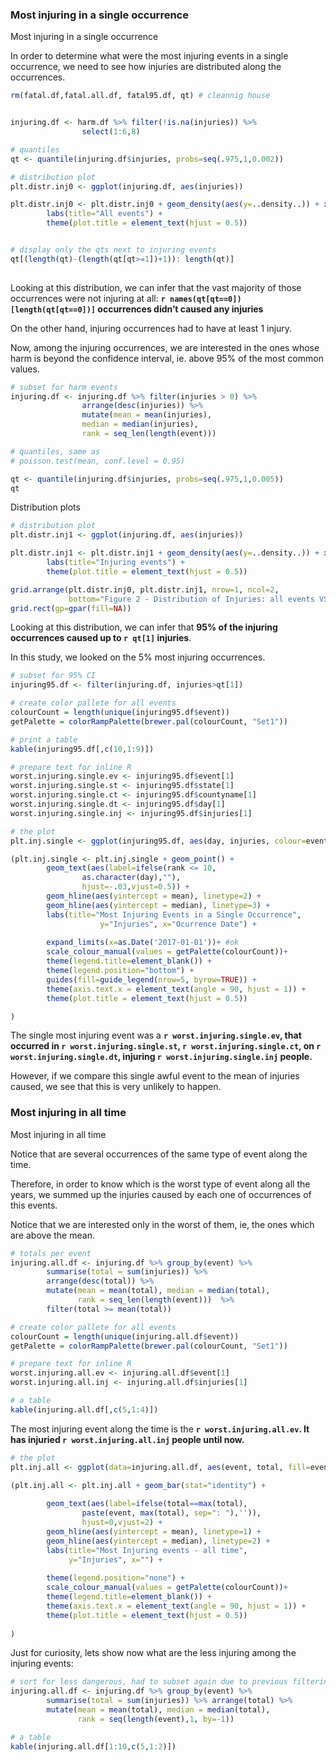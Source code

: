 ### Most injuring in a single occurrence
Most injuring in a single occurrence


In order to determine what were the most injuring events in a single occurrence, we need to see how injuries are distributed along the occurrences.



```r
rm(fatal.df,fatal.all.df, fatal95.df, qt) # cleannig house


injuring.df <- harm.df %>% filter(!is.na(injuries)) %>%
                select(1:6,8)

# quantiles
qt <- quantile(injuring.df$injuries, probs=seq(.975,1,0.002))

# distribution plot
plt.distr.inj0 <- ggplot(injuring.df, aes(injuries))

plt.distr.inj0 <- plt.distr.inj0 + geom_density(aes(y=..density..)) + xlim(0,0.5) + 
        labs(title="All events") +
        theme(plot.title = element_text(hjust = 0.5))


# display only the qts next to injuring events
qt[(length(qt)-(length(qt[qt>=1])+1)): length(qt)]
 
```

Looking at this distribution, we can infer that the vast majority of those occurrences were not injuring at all: **`r names(qt[qt==0])[length(qt[qt==0])]` occurrences didn't caused any injuries**

On the other hand, injuring occurrences had to have at least 1 injury.

Now, among the injuring occurrences, we are interested in the ones whose harm is beyond the confidence interval, ie. above 95% of the most common values. 

```r
# subset for harm events
injuring.df <- injuring.df %>% filter(injuries > 0) %>%
                arrange(desc(injuries)) %>%
                mutate(mean = mean(injuries), 
                median = median(injuries),
                rank = seq_len(length(event)))

# quantiles, same as 
# poisson.test(mean, conf.level = 0.95)

qt <- quantile(injuring.df$injuries, probs=seq(.975,1,0.005))
qt
```

Distribution plots


```r


# distribution plot
plt.distr.inj1 <- ggplot(injuring.df, aes(injuries))

plt.distr.inj1 <- plt.distr.inj1 + geom_density(aes(y=..density..)) + xlim(0,qt[1]) + 
        labs(title="Injuring events") +
        theme(plot.title = element_text(hjust = 0.5))       

grid.arrange(plt.distr.inj0, plt.distr.inj1, nrow=1, ncol=2, 
             bottom="Figure 2 - Distribution of Injuries: all events VS injuring events")
grid.rect(gp=gpar(fill=NA))

```

Looking at this distribution, we can infer that **95% of the injuring occurrences caused up to `r qt[1]` injuries**.

In this study, we looked on the 5% most injuring occurrences. 





```r
# subset for 95% CI
injuring95.df <- filter(injuring.df, injuries>qt[1])

# create color pallete for all events
colourCount = length(unique(injuring95.df$event))
getPalette = colorRampPalette(brewer.pal(colourCount, "Set1"))

# print a table
kable(injuring95.df[,c(10,1:9)])

# prepare text for inline R
worst.injuring.single.ev <- injuring95.df$event[1]
worst.injuring.single.st <- injuring95.df$state[1]
worst.injuring.single.ct <- injuring95.df$countyname[1]
worst.injuring.single.dt <- injuring95.df$day[1]
worst.injuring.single.inj <- injuring95.df$injuries[1]
```


```r
# the plot
plt.inj.single <- ggplot(injuring95.df, aes(day, injuries, colour=event))

(plt.inj.single <- plt.inj.single + geom_point() +
        geom_text(aes(label=ifelse(rank <= 10,
                as.character(day),""),
                hjust=-.03,vjust=0.5)) +
        geom_hline(aes(yintercept = mean), linetype=2) +
        geom_hline(aes(yintercept = median), linetype=3) +
        labs(title="Most Injuring Events in a Single Occurrence",
                    y="Injuries", x="Ocurrence Date") +
                
        expand_limits(x=as.Date('2017-01-01'))+ #ok
        scale_colour_manual(values = getPalette(colourCount))+                
        theme(legend.title=element_blank()) +
        theme(legend.position="bottom") +
        guides(fill=guide_legend(nrow=5, byrow=TRUE)) +
        theme(axis.text.x = element_text(angle = 90, hjust = 1)) + 
        theme(plot.title = element_text(hjust = 0.5)) 

)  

```



The single most injuring event was a **`r worst.injuring.single.ev`, that occurred in `r worst.injuring.single.st`, `r worst.injuring.single.ct`, on `r worst.injuring.single.dt`, injuring `r worst.injuring.single.inj` people.**

However, if we compare this single awful event to the mean of injuries caused, we see that this is very unlikely to happen.



### Most injuring in all time
Most injuring in all time

Notice that are several occurrences of the same type of event along the time. 

Therefore, in order to know which is the worst type of event along all the years, we summed up the injuries caused by each one of occurrences of this events. 

Notice that we are interested only in the worst of them, ie, the ones which are above the mean.



```r

# totals per event
injuring.all.df <- injuring.df %>% group_by(event) %>% 
        summarise(total = sum(injuries)) %>%
        arrange(desc(total)) %>% 
        mutate(mean = mean(total), median = median(total),
               rank = seq_len(length(event)))  %>%
        filter(total >= mean(total))

# create color pallete for all events
colourCount = length(unique(injuring.all.df$event))
getPalette = colorRampPalette(brewer.pal(colourCount, "Set1"))

# prepare text for inline R
worst.injuring.all.ev <- injuring.all.df$event[1]
worst.injuring.all.inj <- injuring.all.df$injuries[1]

# a table
kable(injuring.all.df[,c(5,1:4)])


```

The most injuring event along the time is the **`r worst.injuring.all.ev`. It has injuried `r worst.injuring.all.inj` people until now.**


```r

# the plot
plt.inj.all <- ggplot(data=injuring.all.df, aes(event, total, fill=event))

(plt.inj.all <- plt.inj.all + geom_bar(stat="identity") +
     
        geom_text(aes(label=ifelse(total==max(total),
                paste(event, max(total), sep=": "),'')),
                hjust=0,vjust=2) +
        geom_hline(aes(yintercept = mean), linetype=1) +
        geom_hline(aes(yintercept = median), linetype=2) +
        labs(title="Most Injuring events - all time", 
             y="Injuries", x="") + 
                
        theme(legend.position="none") +        
        scale_colour_manual(values = getPalette(colourCount))+                
        theme(legend.title=element_blank()) +
        theme(axis.text.x = element_text(angle = 90, hjust = 1)) + 
        theme(plot.title = element_text(hjust = 0.5))                 
                
)

```

Just for curiosity, lets show now what are the less injuring among the injuring events:

```r

# sort for less dangerous, had to subset again due to previous filtering
injuring.all.df <- injuring.df %>% group_by(event) %>%
        summarise(total = sum(injuries)) %>% arrange(total) %>% 
        mutate(mean = mean(total), median = median(total),
               rank = seq(length(event),1, by=-1))

# a table
kable(injuring.all.df[1:10,c(5,1:2)])



```


